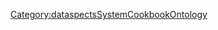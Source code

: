 <includeonly>{{METADATA|Keywords={{{HasKeyword|}}}|HasEntityTitle={{{HasEntityTitle}}}|HasEntityBlurb={{{HasEntityBlurb|}}}|HasEntityType=Feature}}
</includeonly>
<noinclude>[[Category:dataspectsSystemCookbookOntology]]</noinclude>
